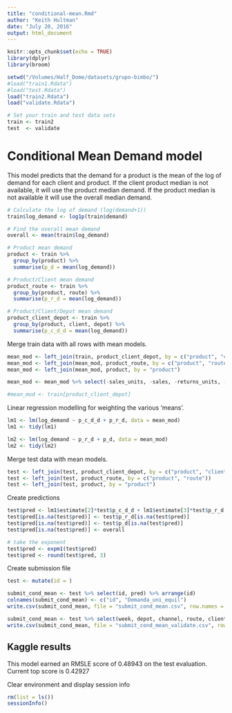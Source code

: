 ```yaml
---
title: "conditional-mean.Rmd"
author: "Keith Hultman"
date: "July 20, 2016"
output: html_document
---
```


```r
knitr::opts_chunk$set(echo = TRUE)
library(dplyr)
library(broom)

setwd("/Volumes/Half_Dome/datasets/grupo-bimbo/")
#load("train1.Rdata")
#load("test.Rdata")
load("train2.Rdata")
load("validate.Rdata")

# Set your train and test data sets
train <- train2
test  <- validate

```

# Conditional Mean Demand model
This model predicts that the demand for a product is the mean of the log of demand for each client and product. If the client product median is not available, it will use the product median demand. If the product median is not available it will use the overall median demand. 

```r
# Calculate the log of demand (log(demand+1))
train$log_demand <- log1p(train$demand)

# Find the overall mean demand
overall <- mean(train$log_demand)

# Product mean demand
product <- train %>%
  group_by(product) %>%
  summarise(p_d = mean(log_demand))

# Product/Client mean demand
product_route <- train %>%
  group_by(product, route) %>%
  summarise(p_r_d = mean(log_demand))

# Product/Client/Depot mean demand
product_client_depot <- train %>%
  group_by(product, client, depot) %>%
  summarise(p_c_d_d = mean(log_demand))
```

Merge train data with all rows with mean models.

```r
mean_mod <- left_join(train, product_client_depot, by = c("product", "client", "depot"))
mean_mod <- left_join(mean_mod, product_route, by = c("product", "route"))
mean_mod <- left_join(mean_mod, product, by = "product")

mean_mod <- mean_mod %>% select(-sales_units, -sales, -returns_units, -returns)
```

```r

#mean_mod <- train[product_client_depot]
```


Linear regression modelling for weighting the various 'means'. 

```r
lm1 <- lm(log_demand ~ p_c_d_d + p_r_d, data = mean_mod)
lm1 <- tidy(lm1)

lm2 <- lm(log_demand ~ p_r_d + p_d, data = mean_mod)
lm2 <- tidy(lm2)
```

Merge test data with mean models.

```r
test <- left_join(test, product_client_depot, by = c("product", "client", "depot"))
test <- left_join(test, product_route, by = c("product", "route"))
test <- left_join(test, product, by = "product")
```

Create predictions

```r
test$pred <- lm1$estimate[2]*test$p_c_d_d + lm1$estimate[3]*test$p_r_d + lm1$estimate[1]
test$pred[is.na(test$pred)] <- test$p_r_d[is.na(test$pred)]
test$pred[is.na(test$pred)] <- test$p_d[is.na(test$pred)]
test$pred[is.na(test$pred)] <- overall

# take the exponent 
test$pred <- expm1(test$pred)
test$pred <- round(test$pred, 3)
```

Create submission file

```r

test <- mutate(id = )

submit_cond_mean <- test %>% select(id, pred) %>% arrange(id)
colnames(submit_cond_mean) <- c("id", "Demanda_uni_equil")
write.csv(submit_cond_mean, file = "submit_cond_mean.csv", row.names = FALSE)
```



```r

submit_cond_mean <- test %>% select(week, depot, channel, route, client, product, demand, pred)
write.csv(submit_cond_mean, file = "submit_cond_mean_validate.csv", row.names = FALSE)
```


## Kaggle results
This model earned an RMSLE score of 0.48943 on the test evaluation. Current top score is 0.42927


Clear environment and display session info

```r
rm(list = ls())
sessionInfo()
```

